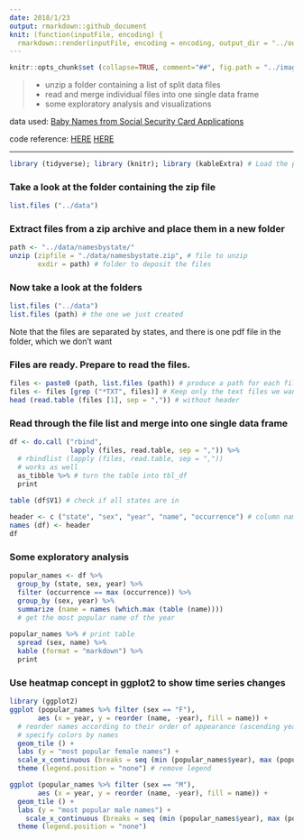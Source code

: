 ```yaml
---
date: 2018/1/23
output: rmarkdown::github_document
knit: (function(inputFile, encoding) {
  rmarkdown::render(inputFile, encoding = encoding, output_dir = "../output/") })
---
```


```r
knitr::opts_chunk$set (collapse=TRUE, comment="##", fig.path = "../images/")
```
  
> - unzip a folder containing a list of split data files  
> - read and merge individual files into one single data frame  
> - some exploratory analysis and visualizations  
  
data used: [Baby Names from Social Security Card Applications](https://catalog.data.gov/dataset/baby-names-from-social-security-card-applications-data-by-state-and-district-of-)  
  
code reference: [HERE](https://stat.ethz.ch/pipermail/r-help/2010-October/255593.html)  [HERE](https://stackoverflow.com/a/35236167)

***

```r
library (tidyverse); library (knitr); library (kableExtra) # Load the package
```
  
### Take a look at the folder containing the zip file
```r
list.files ("../data")
```
### Extract files from a zip archive and place them in a new folder
```r
path <- "../data/namesbystate/" 
unzip (zipfile = "./data/namesbystate.zip", # file to unzip
       exdir = path) # folder to deposit the files
```

### Now take a look at the folders
```r
list.files ("../data")
list.files (path) # the one we just created
```
Note that the files are separated by states, and there is one pdf file in the folder, which we don't want  

### Files are ready. Prepare to read the files.
```r
files <- paste0 (path, list.files (path)) # produce a path for each file
files <- files [grep ("*TXT", files)] # Keep only the text files we want
head (read.table (files [1], sep = ",")) # without header
```

### Read through the file list and merge into one single data frame
```r
df <- do.call ("rbind", 
               lapply (files, read.table, sep = ",")) %>% 
  # rbindlist (lapply (files, read.table, sep = ",")) 
  # works as well
  as_tibble %>% # turn the table into tbl_df
  print

table (df$V1) # check if all states are in
 
header <- c ("state", "sex", "year", "name", "occurrence") # column names
names (df) <- header
df 
```

### Some exploratory analysis
```r
popular_names <- df %>% 
  group_by (state, sex, year) %>% 
  filter (occurrence == max (occurrence)) %>% 
  group_by (sex, year) %>% 
  summarize (name = names (which.max (table (name))))
  # get the most popular name of the year
  
popular_names %>% # print table
  spread (sex, name) %>% 
  kable (format = "markdown") %>% 
  print
```

### Use heatmap concept in ggplot2 to show time series changes
```r
library (ggplot2)
ggplot (popular_names %>% filter (sex == "F"), 
       aes (x = year, y = reorder (name, -year), fill = name)) + 
  # reorder names according to their order of appearance (ascending year)
  # specify colors by names
  geom_tile () +
  labs (y = "most popular female names") +
  scale_x_continuous (breaks = seq (min (popular_names$year), max (popular_names$year), by = 10)) +
  theme (legend.position = "none") # remove legend

ggplot (popular_names %>% filter (sex == "M"), 
       aes (x = year, y = reorder (name, -year), fill = name)) +
  geom_tile () +
  labs (y = "most popular male names") +
    scale_x_continuous (breaks = seq (min (popular_names$year), max (popular_names$year), by = 10)) +
  theme (legend.position = "none")
```

